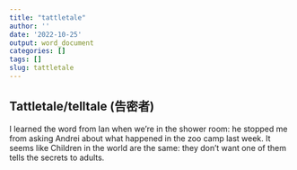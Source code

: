 ```yaml
---
title: "tattletale"
author: ''
date: '2022-10-25'
output: word_document
categories: []
tags: []
slug: tattletale
---
```


## Tattletale/telltale (告密者)

I learned the word from Ian when we're in the shower room: he stopped me from asking Andrei about what happened in the zoo camp last week. It seems like Children in the world are the same: they don't want one of them tells the secrets to adults.
